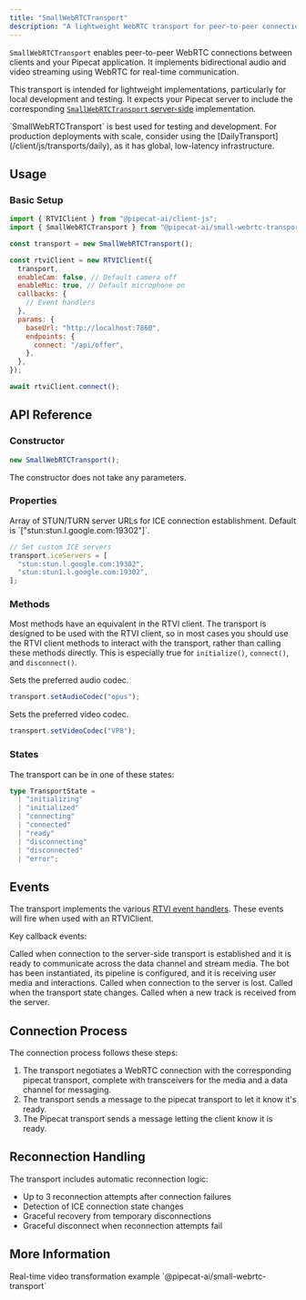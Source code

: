 ```yaml
---
title: "SmallWebRTCTransport"
description: "A lightweight WebRTC transport for peer-to-peer connections with Pipecat"
---
```


`SmallWebRTCTransport` enables peer-to-peer WebRTC connections between clients and your Pipecat application. It implements bidirectional audio and video streaming using WebRTC for real-time communication.

This transport is intended for lightweight implementations, particularly for local development and testing. It expects your Pipecat server to include the corresponding [`SmallWebRTCTransport` server-side](/server/services/transport/small-webrtc) implementation.

<Warning>
  `SmallWebRTCTransport` is best used for testing and development. For
  production deployments with scale, consider using the
  [DailyTransport](/client/js/transports/daily), as it has global,
  low-latency infrastructure.
</Warning>

## Usage

### Basic Setup

```javascript
import { RTVIClient } from "@pipecat-ai/client-js";
import { SmallWebRTCTransport } from "@pipecat-ai/small-webrtc-transport";

const transport = new SmallWebRTCTransport();

const rtviClient = new RTVIClient({
  transport,
  enableCam: false, // Default camera off
  enableMic: true, // Default microphone on
  callbacks: {
    // Event handlers
  },
  params: {
    baseUrl: "http://localhost:7860",
    endpoints: {
      connect: "/api/offer",
    },
  },
});

await rtviClient.connect();
```

## API Reference

### Constructor

```typescript
new SmallWebRTCTransport();
```

The constructor does not take any parameters.

### Properties

<ResponseField name="iceServers" type="string[]">
  Array of STUN/TURN server URLs for ICE connection establishment. Default is `["stun:stun.l.google.com:19302"]`.

```javascript
// Set custom ICE servers
transport.iceServers = [
  "stun:stun.l.google.com:19302",
  "stun:stun1.l.google.com:19302",
];
```

</ResponseField>

### Methods

Most methods have an equivalent in the RTVI client. The transport is designed to be used with the RTVI client, so in most cases you should use the RTVI client methods to interact with the transport, rather than calling these methods directly. This is especially true for `initialize()`, `connect()`, and `disconnect()`.

<ResponseField name="setAudioCodec" type="method">
  Sets the preferred audio codec.

```javascript
transport.setAudioCodec("opus");
```

</ResponseField>

<ResponseField name="setVideoCodec" type="method">
  Sets the preferred video codec.

```javascript
transport.setVideoCodec("VP8");
```

</ResponseField>

### States

The transport can be in one of these states:

```typescript
type TransportState =
  | "initializing"
  | "initialized"
  | "connecting"
  | "connected"
  | "ready"
  | "disconnecting"
  | "disconnected"
  | "error";
```

## Events

The transport implements the various [RTVI event handlers](https://docs.pipecat.ai/client/js/api-reference/callbacks). These events will fire when used with an RTVIClient.

Key callback events:

<ResponseField name="onConnected" type="callback">
  Called when connection to the server-side transport is established and it is ready to communicate across the data channel and stream media.
</ResponseField>

<ResponseField name="onBotReady" type="callback">
  The bot has been instantiated, its pipeline is configured, and it is receiving
  user media and interactions.
</ResponseField>

<ResponseField name="onDisconnected" type="callback">
  Called when connection to the server is lost.
</ResponseField>

<ResponseField name="onTransportStateChanged" type="callback">
  Called when the transport state changes.
</ResponseField>

<ResponseField name="onTrackStarted" type="callback">
  Called when a new track is received from the server.
</ResponseField>

## Connection Process

The connection process follows these steps:

1. The transport negotiates a WebRTC connection with the corresponding pipecat transport, complete with transceivers for the media and a data channel for messaging.
2. The transport sends a message to the pipecat transport to let it know it's ready.
3. The Pipecat transport sends a message letting the client know it is ready.

## Reconnection Handling

The transport includes automatic reconnection logic:

- Up to 3 reconnection attempts after connection failures
- Detection of ICE connection state changes
- Graceful recovery from temporary disconnections
- Graceful disconnect when reconnection attempts fail

## More Information

<CardGroup cols={2}>
  <Card
    horizontal
    title="Video Transform Demo"
    icon="video"
    href="https://github.com/pipecat-ai/pipecat/tree/main/examples/p2p-webrtc/video-transform"
  >
    Real-time video transformation example
  </Card>
  <Card
    horizontal
    title="Package"
    icon="browser"
    href="https://www.npmjs.com/package/@pipecat-ai/small-webrtc-transport"
  >
    `@pipecat-ai/small-webrtc-transport`
  </Card>
</CardGroup>
